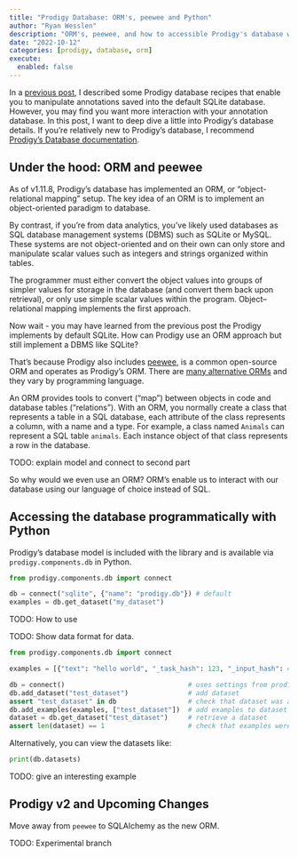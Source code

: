 ```yaml
---
title: "Prodigy Database: ORM's, peewee and Python"
author: "Ryan Wesslen"
description: "ORM's, peewee, and how to accessible Prodigy's database with Python."
date: "2022-10-12"
categories: [prodigy, database, orm]
execute: 
  enabled: false
---
```


In a [previous post](https://wesslen-blog.netlify.app/posts/2022-10-11-prodigy-db-intro), I described some Prodigy database recipes that enable you to manipulate annotations saved into the default SQLite database. However, you may find you want more interaction with your annotation database. In this post, I want to deep dive a little into Prodigy's database details. If you're relatively new to Prodigy's database, I recommend [Prodigy's Database documentation](https://prodi.gy/docs/api-database).

## Under the hood: ORM and peewee

As of v1.11.8, Prodigy's database has implemented an ORM, or "object-relational mapping" setup. The key idea of an ORM is to implement an object-oriented paradigm to database.

By contrast, if you're from data analytics, you've likely used databases as SQL database management systems (DBMS) such as SQLite or MySQL. These systems are not object-oriented and on their own can only store and manipulate scalar values such as integers and strings organized within tables.

The programmer must either convert the object values into groups of simpler values for storage in the database (and convert them back upon retrieval), or only use simple scalar values within the program. Object–relational mapping implements the first approach.

Now wait - you may have learned from the previous post the Prodigy implements by default SQLite. How can Prodigy use an ORM approach but still implement a DBMS like SQLite?

That's because Prodigy also includes [peewee](http://docs.peewee-orm.com/en/latest/), is a common open-source ORM and operates as Prodigy's ORM. There are [many alternative ORMs](https://en.wikipedia.org/wiki/List_of_object%E2%80%93relational_mapping_software) and they vary by programming language.

An ORM provides tools to convert ("map") between objects in code and database tables ("relations"). With an ORM, you normally create a class that represents a table in a SQL database, each attribute of the class represents a column, with a name and a type. For example, a class named `Animals` can represent a SQL table `animals`. Each instance object of that class represents a row in the database.

TODO: explain model and connect to second part

So why would we even use an ORM? ORM's enable us to interact with our database using our language of choice instead of SQL.

## Accessing the database programmatically with Python 

Prodigy’s database model is included with the library and is available via `prodigy.components.db` in Python.

```python
from prodigy.components.db import connect

db = connect("sqlite", {"name": "prodigy.db"}) # default
examples = db.get_dataset("my_dataset")
```

TODO: How to use

TODO: Show data format for data.

```python
from prodigy.components.db import connect

examples = [{"text": "hello world", "_task_hash": 123, "_input_hash": 456}]

db = connect()                               # uses settings from prodigy.json
db.add_dataset("test_dataset")               # add dataset
assert "test_dataset" in db                  # check that dataset was added
db.add_examples(examples, ["test_dataset"])  # add examples to dataset
dataset = db.get_dataset("test_dataset")     # retrieve a dataset
assert len(dataset) == 1                     # check that examples were added
```

Alternatively, you can view the datasets like: 

```python
print(db.datasets)
```

TODO: give an interesting example

## Prodigy v2 and Upcoming Changes

Move away from `peewee` to SQLAlchemy as the new ORM.

TODO: Experimental branch